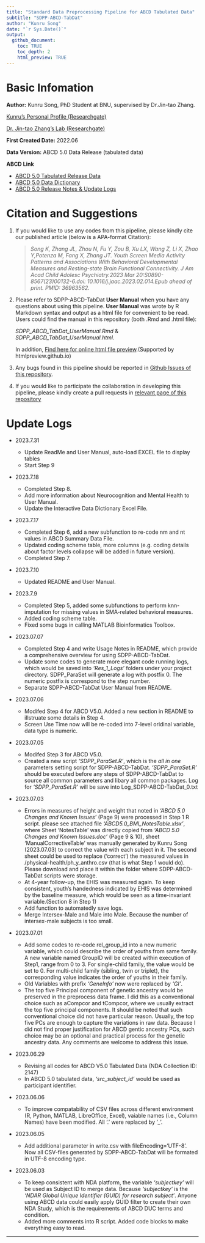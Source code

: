 ```yaml
---
title: "Standard Data Preprocessing Pipeline for ABCD Tabulated Data"
subtitle: "SDPP-ABCD-TabDat"
author: "Kunru Song"
date: "`r Sys.Date()`"
output:
  github_document:
    toc: TRUE
    toc_depth: 2
    html_preview: TRUE
---
```


# Basic Infomation

**Author:** Kunru Song, PhD Student at BNU, supervised by Dr.Jin-tao Zhang.

[Kunru's Personal Profile (Researchgate)](https://www.researchgate.net/profile/Kunru-Song)

[Dr. Jin-tao Zhang's Lab (Researchgate)](https://www.researchgate.net/lab/Jintao-Zhang-Lab-2)

**First Created Date:** 2022.06

**Data Version:** ABCD 5.0 Data Release (tabulated data)

**ABCD Link** 

- [ABCD 5.0 Tabulated Release Data](https://nda.nih.gov/study.html?id=2147)
- [ABCD 5.0 Data Dictionary](https://data-dict.abcdstudy.org/)
- [ABCD 5.0 Release Notes & Update Logs](https://wiki.abcdstudy.org/release-notes/start-page.html)

# Citation and Suggestions

1.  If you would like to use any codes from this pipeline, please kindly cite our published article (below is a APA-format Citation):

    >    _Song K, Zhang JL, Zhou N, Fu Y, Zou B, Xu LX, Wang Z, Li X, Zhao Y,Potenza M, Fang X, Zhang JT. Youth Screen Media Activity Patterns and Associations With Behavioral Developmental Measures and Resting-state Brain Functional Connectivity. J Am Acad Child Adolesc Psychiatry.2023 Mar 20:S0890-8567(23)00132-6.doi: 10.1016/j.jaac.2023.02.014.Epub ahead of print. PMID: 36963562._

2. Please refer to SDPP-ABCD-TabDat **User Manual** when you have any questions about using this pipeline. **User Manual** was wrote by R Markdown syntax and output as a html file for convenient to be read. Users could find the manual in this repository (both .Rmd and .html file): 

    _SDPP_ABCD_TabDat_UserManual.Rmd_ & _SDPP_ABCD_TabDat_UserManual.html_.

    In addition, [Find here for online html file preview](http://htmlpreview.github.io/?https://github.com/fenmeng123/SDPP_ABCD_TabDat/blob/master/SDPP_ABCD_TabDat_UserManual.html).(Supported by htmlpreview.github.io)


3. Any bugs found in this pipeline should be reported in [Github Issues of this repository](https://github.com/fenmeng123/SDPP_ABCD_TabDat/issues). 

4. If you would like to participate the collaboration in developing this pipeline, please kindly create a pull requests in [relevant page of this repository](https://github.com/fenmeng123/SDPP_ABCD_TabDat/pulls)


# Update Logs
 - 2023.7.31
   - Update ReadMe and User Manual, auto-load EXCEL file to display tables
   - Start Step 9

 - 2023.7.18
   - Completed Step 8.
   - Add more information about Neurocognition and Mental Health to User Manual.
   - Update the Interactive Data Dictionary Excel File.
 
 - 2023.7.17
   - Completed Step 6, add a new subfunction to re-code nm and nt values in ABCD Summary Data File.
   - Updated coding scheme table, more columns (e.g. coding details about factor levels collapse will be added in future version).
   - Completed Step 7.
   
 - 2023.7.10
   - Updated README and User Manual.

 - 2023.7.9
   - Completed Step 5, added some subfunctions to perform knn-imputation for missing values in SMA-related behavioral measures.
   - Added coding scheme table.
   - Fixed some bugs in calling MATLAB Bioinformatics Toolbox.

 - 2023.07.07
   - Completed Step 4 and write Usage Notes in README, which provide a comprehensive overview for using SDPP-ABCD-TabDat.
   - Update some codes to generate more elegant code running logs, which would be saved into _'Res_1_Logs'_ folders under your project directory. SDPP_ParaSet will generate a log with postfix 0. The numeric postfix is correspond to the step number.
   - Separate SDPP-ABCD-TabDat User Manual from README.

 - 2023.07.06
   - Modifed Step 4 for ABCD V5.0. Added a new section in README to illstruate some details in Step 4.
   - Screen Use Time now will be re-coded into 7-level oridinal variable, data type is numeric.

 - 2023.07.05
   - Modifed Step 3 for ABCD V5.0.
   - Created a new script _'SDPP_ParaSet.R'_, which is the _all in one_ parameters setting script for SDPP-ABCD-TabDat. _'SDPP_ParaSet.R'_ should be executed before any steps of SDPP-ABCD-TabDat to source all common parameters and libary all common packages. Log for _'SDPP_ParaSet.R'_ will be save into Log_SDPP-ABCD-TabDat_0.txt
   
 - 2023.07.03
 
   - Errors in measures of height and weight that noted in _'ABCD 5.0 Changes and Known Issues'_ (Page 9) were processed in Step 1 R script. please see attached file _'ABCD5.0_BMI_NotesTable.xlsx'_, where Sheet 'NotesTable' was directly copied from _'ABCD 5.0 Changes and Known Issues.doc'_ (Page 9 & 10), sheet 'ManualCorrectiveTable' was manually generated by Kunru Song (2023.07.03) to correct the value with each subject in it. The second sheet could be used to replace ('correct') the measured values in /physical-health/ph_y_anthro.csv (that is what Step 1 would do). Please download and place it within the folder where SDPP-ABCD-TabDat scripts were storage.
   - At 4-year follow-up, the EHIS was measured again. To keep consistent, youth's handedness indicated by EHIS was determined by the baseline measure, which would be seen as a time-invariant variable.(Section 8 in Step 1)
   - Add function to automatedly save logs.
   - Merge Intersex-Male and Male into Male. Because the number of intersex-male subjects is too small.
   
 - 2023.07.01

   - Add some codes to re-code rel_group_id into a new numeric variable, which could describe the order of youths from same family. A new variable named GroupID will be created within execution of Step1, range from 0 to 3. For single-child family, the value would be set to 0. For multi-child family (sibling, twin or triplet), the corresponding value indicates the order of youths in their family.
   - Old Variables with prefix _'GeneInfo'_ now were replaced by _'GI'_.
   - The top five Principal component of genetic ancestry would be preserved in the preprocess data frame. I did this as a conventional choice such as aCompcor and tCompcor, where we usually extract the top five principal components. It should be noted that such conventional choice did not have particular reason. Usually, the top five PCs are enough to capture the variations in raw data. Because I did not find proper justification for ABCD gentic ancestry PCs, such choice may be an optional and practical process for the genetic ancestry data. Any comments are welcome to address this issue.
 
 - 2023.06.29
   
   - Revising all codes for ABCD V5.0 Tabulated Data (NDA Collection ID: 2147)
    - In ABCD 5.0 tabulated data, _'src_subject_id'_ would be used as participant identifier.

 - 2023.06.06
  
   - To improve compatability of CSV files across different environment (R, Python, MATLAB, LibreOffice, Excel), vaiable names (i.e., Column Names) have been modified. All '.' were replaced by '_'.

 - 2023.06.05
   
   - Add additional parameter in write.csv with fileEncoding='UTF-8'. Now all CSV-files generated by SDPP-ABCD-TabDat will be formated in UTF-8 encoding type.
   
 - 2023.06.03

   - To keep consistent with NDA platform, the variable _'subjectkey'_ will be used as Subject ID to merge data. Because _'subjectkey'_ is the _'NDAR Global Unique Identifier (GUID) for research subject'_. Anyone using ABCD data could easily apply GUID filter to create their own NDA Study, which is the requirements of ABCD DUC terms and condition.
   - Added more comments into R script. Added code blocks to make everything easy to read.
   
-----